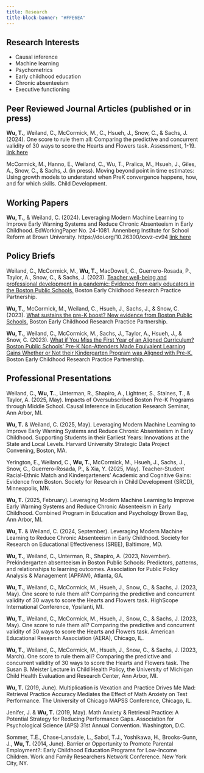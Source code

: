 ```yaml
---
title: Research
title-block-banner: "#FFE6EA"
---
```


## Research Interests

-   Causal inference
-   Machine learning
-   Psychometrics
-   Early childhood education
-   Chronic absenteeism
-   Executive functioning

## Peer Reviewed Journal Articles (published or in press)

**Wu, T.,** Weiland, C., McCormick, M., C., Hsueh, J., Snow, C., & Sachs, J. (2024). One score to rule them all: Comparing the predictive and concurrent validity of 30 ways to score the Hearts and Flowers task. Assessment, 1-19. [link here](https://journals.sagepub.com/doi/full/10.1177/10731911241229566)

McCormick, M., Hanno, E., Weiland, C., Wu, T., Pralica, M., Hsueh, J., Giles, A., Snow, C., & Sachs, J. (in press). Moving beyond point in time estimates: Using growth models to understand when PreK convergence happens, how, and for which skills. Child Development.

## Working Papers

**Wu, T.,** & Weiland, C. (2024). Leveraging Modern Machine Learning to Improve Early Warning Systems and Reduce Chronic Absenteeism in Early Childhood. EdWorkingPaper No. 24-1081. Annenberg Institute for School Reform at Brown University. https://doi.org/10.26300/xxvz-cv94 [link here](https://edworkingpapers.com/ai24-1081)

## Policy Briefs

Weiland, C., McCormick, M., **Wu, T.,** MacDowell, C., Guerrero-Rosada, P., Taylor, A., Snow, C., & Sachs, J. (2023). [Teacher well-being and professional development in a pandemic: Evidence from early educators in the Boston Public Schools.](https://edpolicy.umich.edu/research/boston-rpp-briefs/professional-development-time-covid-19-evidence-and-insights-early) Boston Early Childhood Research Practice Partnership.

**Wu, T.,** McCormick, M., Weiland, C., Hsueh, J., Sachs, J., & Snow, C. (2023). [What sustains the pre-K boost? New evidence from Boston Public Schools.](https://edpolicy.umich.edu/research/boston-rpp-briefs/what-sustains-pre-k-boost-new-evidence-boston-public-schools) Boston Early Childhood Research Practice Partnership.

**Wu, T.,** Weiland, C., McCormick, M., Sachs, J., Taylor, A., Hsueh, J., & Snow, C. (2023). [What if You Miss the First Year of an Aligned Curriculum? Boston Public Schools’ Pre-K Non-Attenders Made Equivalent Learning Gains Whether or Not their Kindergarten Program was Aligned with Pre-K.](https://edpolicy.umich.edu/research/boston-rpp-briefs/what-if-you-miss-first-year-aligned-curriculum) Boston Early Childhood Research Practice Partnership.

## Professional Presentations

Weiland, C., **Wu, T.**., Unterman, R., Shapiro, A., Lightner, S., Staines, T., & Taylor, A. (2025, May). Impacts of Oversubscribed Boston Pre-K Programs through Middle School. Causal Inference in Education Research Seminar, Ann Arbor, MI.

**Wu, T.** & Weiland, C. (2025, May). Leveraging Modern Machine Learning to Improve Early Warning Systems and Reduce Chronic Absenteeism in Early Childhood. Supporting Students in their Earliest Years: Innovations at the State and Local Levels. Harvard University Strategic Data Project Convening, Boston, MA.

Yerington, E., Weiland, C., **Wu, T.**, McCormick, M., Hsueh, J., Sachs, J., Snow, C., Guerrero-Rosada, P., & Xia, Y. (2025, May). Teacher-Student Racial-Ethnic Match and Kindergarteners’ Academic and Cognitive Gains: Evidence from Boston. Society for Research in Child Development (SRCD), Minneapolis, MN.

**Wu, T.** (2025, February). Leveraging Modern Machine Learning to Improve Early Warning Systems and Reduce Chronic Absenteeism in Early Childhood. Combined Program in Education and Psychology Brown Bag, Ann Arbor, MI.

**Wu, T.** & Weiland, C. (2024, September). Leveraging Modern Machine Learning to Reduce Chronic Absenteeism in Early Childhood. Society for Research on Educational Effectiveness (SREE), Baltimore, MD.

**Wu, T.,** Weiland, C., Unterman, R., Shapiro, A. (2023, November). Prekindergarten absenteeism in Boston Public Schools: Predictors, patterns, and relationships to learning outcomes. Association for Public Policy Analysis & Management (APPAM), Atlanta, GA.

**Wu, T.,** Weiland, C., McCormick, M., Hsueh, J., Snow, C., & Sachs, J. (2023, May). One score to rule them all? Comparing the predictive and concurrent validity of 30 ways to score the Hearts and Flowers task. HighScope International Conference, Ypsilanti, MI.

**Wu, T.,** Weiland, C., McCormick, M., Hsueh, J., Snow, C., & Sachs, J. (2023, May). One score to rule them all? Comparing the predictive and concurrent validity of 30 ways to score the Hearts and Flowers task. American Educational Research Association (AERA), Chicago, IL.

**Wu, T.,** Weiland, C., McCormick, M., Hsueh, J., Snow, C., & Sachs, J. (2023, March). One score to rule them all? Comparing the predictive and concurrent validity of 30 ways to score the Hearts and Flowers task. The Susan B. Meister Lecture in Child Health Policy, the University of Michigan Child Health Evaluation and Research Center, Ann Arbor, MI.

**Wu, T.** (2019, June). Multiplication is Vexation and Practice Drives Me Mad: Retrieval Practice Accuracy Mediates the Effect of Math Anxiety on Test Performance. The University of Chicago MAPSS Conference, Chicago, IL.

Jenifer, J. & **Wu, T.** (2019, May). Math Anxiety & Retrieval Practice: A Potential Strategy for Reducing Performance Gaps. Association for Psychological Science (APS) 31st Annual Convention. Washington, D.C.

Sommer, T.E., Chase-Lansdale, L., Sabol, T.J., Yoshikawa, H., Brooks-Gunn, J., **Wu, T.** (2014, June). Barrier or Opportunity to Promote Parental Employment?: Early Childhood Education Programs for Low-Income Children. Work and Family Researchers Network Conference. New York City, NY.
